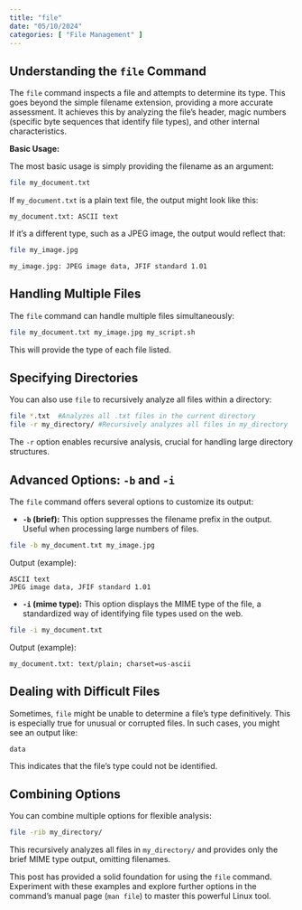 ```yaml
---
title: "file"
date: "05/10/2024"
categories: [ "File Management" ]
---
```

## Understanding the `file` Command

The `file` command inspects a file and attempts to determine its type.  This goes beyond the simple filename extension, providing a more accurate assessment.  It achieves this by analyzing the file's header, magic numbers (specific byte sequences that identify file types), and other internal characteristics.

**Basic Usage:**

The most basic usage is simply providing the filename as an argument:

```bash
file my_document.txt
```

If `my_document.txt` is a plain text file, the output might look like this:

```
my_document.txt: ASCII text
```

If it's a different type, such as a JPEG image, the output would reflect that:

```bash
file my_image.jpg
```

```
my_image.jpg: JPEG image data, JFIF standard 1.01
```


## Handling Multiple Files

The `file` command can handle multiple files simultaneously:

```bash
file my_document.txt my_image.jpg my_script.sh
```

This will provide the type of each file listed.

## Specifying Directories

You can also use `file` to recursively analyze all files within a directory:

```bash
file *.txt  #Analyzes all .txt files in the current directory
file -r my_directory/ #Recursively analyzes all files in my_directory
```

The `-r` option enables recursive analysis, crucial for handling large directory structures.


## Advanced Options:  `-b` and `-i`

The `file` command offers several options to customize its output:

* **`-b` (brief):** This option suppresses the filename prefix in the output.  Useful when processing large numbers of files.

```bash
file -b my_document.txt my_image.jpg
```

Output (example):

```
ASCII text
JPEG image data, JFIF standard 1.01
```

* **`-i` (mime type):** This option displays the MIME type of the file, a standardized way of identifying file types used on the web.

```bash
file -i my_document.txt
```

Output (example):

```
my_document.txt: text/plain; charset=us-ascii
```

##  Dealing with Difficult Files

Sometimes, `file` might be unable to determine a file's type definitively.  This is especially true for unusual or corrupted files. In such cases, you might see an output like:

```
data
```

This indicates that the file's type could not be identified.


## Combining Options

You can combine multiple options for flexible analysis:

```bash
file -rib my_directory/
```

This recursively analyzes all files in `my_directory/` and provides only the brief MIME type output, omitting filenames.


This post has provided a solid foundation for using the `file` command.  Experiment with these examples and explore further options in the command's manual page (`man file`) to master this powerful Linux tool.


